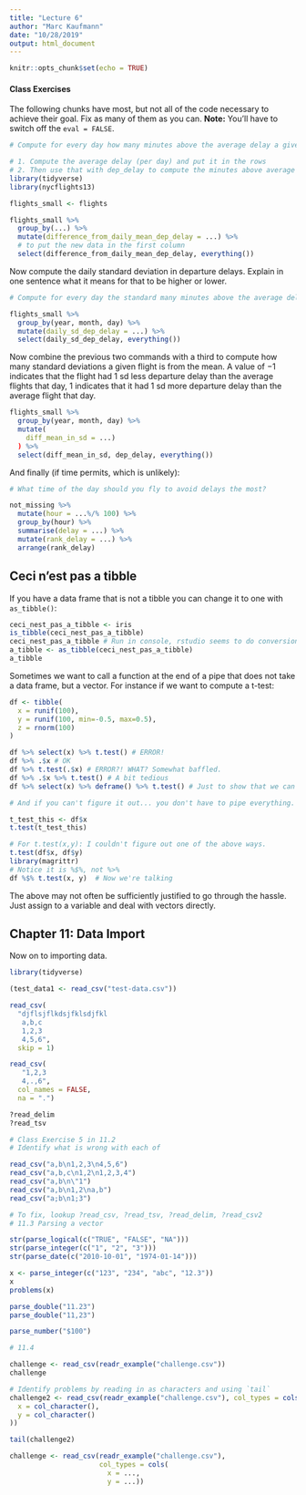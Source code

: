```yaml
---
title: "Lecture 6"
author: "Marc Kaufmann"
date: "10/28/2019"
output: html_document
---
```


```r
knitr::opts_chunk$set(echo = TRUE)
```

#### Class Exercises

The following chunks have most, but not all of the code necessary to achieve their goal. Fix as many of them as you can. **Note:** You'll have to switch off the `eval = FALSE`.

```r
# Compute for every day how many minutes above the average delay a given flight is.

# 1. Compute the average delay (per day) and put it in the rows
# 2. Then use that with dep_delay to compute the minutes above average
library(tidyverse)
library(nycflights13)

flights_small <- flights

flights_small %>%
  group_by(...) %>%
  mutate(difference_from_daily_mean_dep_delay = ...) %>%
  # to put the new data in the first column
  select(difference_from_daily_mean_dep_delay, everything()) 
```

Now compute the daily standard deviation in departure delays. Explain in one sentence what it means for that to be higher or lower.

```r
# Compute for every day the standard many minutes above the average delay a given flight is. ## GREAT COMMENT!

flights_small %>%
  group_by(year, month, day) %>%
  mutate(daily_sd_dep_delay = ...) %>%
  select(daily_sd_dep_delay, everything())
```

Now combine the previous two commands with a third to compute how many standard deviations a given flight is from the mean. A value of $-1$ indicates that the flight had 1 sd less departure delay than the average flights that day, $1$ indicates that it had 1 sd more departure delay than the average flight that day.
  
```r

flights_small %>%
  group_by(year, month, day) %>%
  mutate(
    diff_mean_in_sd = ...)
  ) %>%
  select(diff_mean_in_sd, dep_delay, everything())
```
    
And finally (if time permits, which is unlikely):

```r
# What time of the day should you fly to avoid delays the most?

not_missing %>%
  mutate(hour = ...%/% 100) %>%
  group_by(hour) %>%
  summarise(delay = ...) %>%
  mutate(rank_delay = ...) %>%
  arrange(rank_delay)
```

## Ceci n'est pas a tibble

If you have a data frame that is not a tibble you can change it to one with `as_tibble()`:

```r
ceci_nest_pas_a_tibble <- iris
is_tibble(ceci_nest_pas_a_tibble)
ceci_nest_pas_a_tibble # Run in console, rstudio seems to do conversion automatically
a_tibble <- as_tibble(ceci_nest_pas_a_tibble)
a_tibble
```

Sometimes we want to call a function at the end of a pipe that does not take a data frame, but a vector. For instance if we want to compute a t-test:

```r
df <- tibble(
  x = runif(100),
  y = runif(100, min=-0.5, max=0.5),
  z = rnorm(100)
)

df %>% select(x) %>% t.test() # ERROR!
df %>% .$x # OK
df %>% t.test(.$x) # ERROR?! WHAT? Somewhat baffled.
df %>% .$x %>% t.test() # A bit tedious
df %>% select(x) %>% deframe() %>% t.test() # Just to show that we can be even more tedious

# And if you can't figure it out... you don't have to pipe everything. 

t_test_this <- df$x
t.test(t_test_this)

# For t.test(x,y): I couldn't figure out one of the above ways.
t.test(df$x, df$y)
library(magrittr)
# Notice it is %$%, not %>%
df %$% t.test(x, y)  # Now we're talking

```

The above may not often be sufficiently justified to go through the hassle. Just assign to a variable and deal with vectors directly.

## Chapter 11: Data Import

Now on to importing data.

```r
library(tidyverse)

(test_data1 <- read_csv("test-data.csv"))

read_csv(
  "djflsjflkdsjfklsdjfkl
   a,b,c
   1,2,3
   4,5,6",
  skip = 1)

read_csv(
   "1,2,3
   4,.,6",
  col_names = FALSE,
  na = ".")

?read_delim
?read_tsv

# Class Exercise 5 in 11.2
# Identify what is wrong with each of 

read_csv("a,b\n1,2,3\n4,5,6")
read_csv("a,b,c\n1,2\n1,2,3,4")
read_csv("a,b\n\"1")
read_csv("a,b\n1,2\na,b")
read_csv("a;b\n1;3")

# To fix, lookup ?read_csv, ?read_tsv, ?read_delim, ?read_csv2
# 11.3 Parsing a vector

str(parse_logical(c("TRUE", "FALSE", "NA")))
str(parse_integer(c("1", "2", "3")))
str(parse_date(c("2010-10-01", "1974-01-14")))

x <- parse_integer(c("123", "234", "abc", "12.3"))
x
problems(x)

parse_double("11.23")
parse_double("11,23")

parse_number("$100")

# 11.4

challenge <- read_csv(readr_example("challenge.csv"))
challenge

# Identify problems by reading in as characters and using `tail`
challenge2 <- read_csv(readr_example("challenge.csv"), col_types = cols(
  x = col_character(),
  y = col_character()
))

tail(challenge2)

challenge <- read_csv(readr_example("challenge.csv"),
                      col_types = cols(
                        x = ...,
                        y = ...))

```


